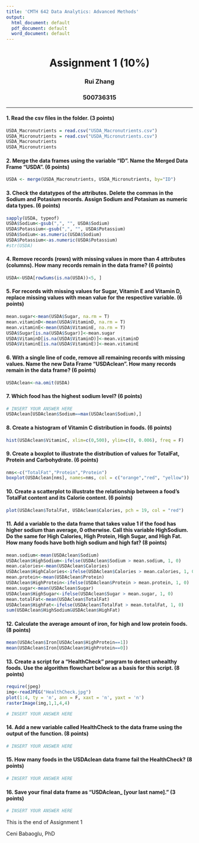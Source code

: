 ```yaml
---
title: 'CMTH 642 Data Analytics: Advanced Methods'
output:
  html_document: default
  pdf_document: default
  word_document: default
---
```

<center> <h1> Assignment 1 (10%) </h1> </center>
<center>  <h3> Rui Zhang </h2> </center>
<center> <h3> 500736315 </h2> </center>
---

#### 1. Read the csv files in the folder. (3 points)
```r
USDA_Macronutrients = read.csv("USDA_Macronutrients.csv")
USDA_Micronutrients = read.csv("USDA_Micronutrients.csv")
USDA_Macronutrients
USDA_Micronutrients
```

#### 2. Merge the data frames using the variable "ID". Name the Merged Data Frame "USDA". (6 points)
```r
USDA <- merge(USDA_Macronutrients, USDA_Micronutrients, by="ID")
```

#### 3. Check the datatypes of the attributes. Delete the commas in the Sodium and Potasium records. Assign Sodium and Potasium as numeric data types. (6 points)
```r
sapply(USDA, typeof)
USDA$Sodium<-gsub(",", "", USDA$Sodium)
USDA$Potassium<-gsub(",", "", USDA$Potassium)
USDA$Sodium<-as.numeric(USDA$Sodium)
USDA$Potassium<-as.numeric(USDA$Potassium)
#str(USDA)
```

#### 4. Remove records (rows) with missing values in more than 4 attributes (columns). How many records remain in the data frame? (6 points)
```r
USDA<-USDA[rowSums(is.na(USDA))<5, ]
```

#### 5. For records with missing values for Sugar, Vitamin E and Vitamin D, replace missing values with mean value for the respective variable. (6 points)
```r
mean.sugar<-mean(USDA$Sugar, na.rm = T)
mean.vitaminD<-mean(USDA$VitaminD, na.rm = T)
mean.vitaminE<-mean(USDA$VitaminE, na.rm = T)
USDA$Sugar[is.na(USDA$Sugar)]<-mean.sugar
USDA$VitaminD[is.na(USDA$VitaminD)]<-mean.vitaminD
USDA$VitaminE[is.na(USDA$VitaminE)]<-mean.vitaminE
```

#### 6. With a single line of code, remove all remaining records with missing values. Name the new Data Frame "USDAclean". How many records remain in the data frame? (6 points)
```r
USDAclean<-na.omit(USDA)
```

#### 7. Which food has the highest sodium level? (6 points)
```r
# INSERT YOUR ANSWER HERE
USDAclean[USDAclean$Sodium==max(USDAclean$Sodium),]
```

#### 8. Create a histogram of Vitamin C distribution in foods. (6 points)
```r
hist(USDAclean$VitaminC, xlim=c(0,500), ylim=c(0, 0.006), freq = F)
```

#### 9. Create a boxplot to illustrate the distribution of values for TotalFat, Protein and Carbohydrate. (6 points)
```r
nms<-c("TotalFat","Protein","Protein")
boxplot(USDAclean[nms], names=nms, col = c("orange","red", "yellow"))
```

#### 10. Create a scatterplot to illustrate the relationship between a food's TotalFat content and its Calorie content. (6 points)
```r
plot(USDAclean$TotalFat, USDAclean$Calories, pch = 19, col = "red")
```

#### 11. Add a variable to the data frame that takes value 1 if the food has higher sodium than average, 0 otherwise. Call this variable HighSodium. Do the same for High Calories, High Protein, High Sugar, and High Fat. How many foods have both high sodium and high fat? (8 points)
```r
mean.sodium<-mean(USDAclean$Sodium)
USDAclean$HighSodium<-ifelse(USDAclean$Sodium > mean.sodium, 1, 0)
mean.calories<-mean(USDAclean$Calories)
USDAclean$HighCalories<-ifelse(USDAclean$Calories > mean.calories, 1, 0)
mean.protein<-mean(USDAclean$Protein)
USDAclean$HighProtein<-ifelse(USDAclean$Protein > mean.protein, 1, 0)
mean.sugar<-mean(USDAclean$Sugar)
USDAclean$HighSugar<-ifelse(USDAclean$Sugar > mean.sugar, 1, 0)
mean.totalFat<-mean(USDAclean$TotalFat)
USDAclean$HighFat<-ifelse(USDAclean$TotalFat > mean.totalFat, 1, 0)
sum(USDAclean$HighSodium&USDAclean$HighFat)
```

#### 12. Calculate the average amount of iron, for high and low protein foods. (8 points)
```r
mean(USDAclean$Iron[USDAclean$HighProtein==1])
mean(USDAclean$Iron[USDAclean$HighProtein==0])
```

#### 13. Create a script for a "HealthCheck" program to detect unhealthy foods. Use the algorithm flowchart below as a basis for this script. (8 points)
```r
require(jpeg)
img<-readJPEG("HealthCheck.jpg")
plot(1:4, ty = 'n', ann = F, xaxt = 'n', yaxt = 'n')
rasterImage(img,1,1,4,4)
```
```r
# INSERT YOUR ANSWER HERE
```

#### 14. Add a new variable called HealthCheck to the data frame using the output of the function. (8 points)
```r
# INSERT YOUR ANSWER HERE
```

#### 15. How many foods in the USDAclean data frame fail the HealthCheck? (8 points)
```r
# INSERT YOUR ANSWER HERE
```

#### 16. Save your final data frame as "USDAclean_ [your last name]." (3 points)
```r
# INSERT YOUR ANSWER HERE
```


This is the end of Assignment 1

Ceni Babaoglu, PhD
